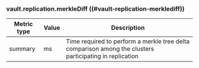 ### vault.replication.merkleDiff ((#vault-replication-merklediff))

Metric type | Value | Description
----------- | ----- | -----------
summary     | ms    | Time required to perform a merkle tree delta comparison among the clusters participating in replication
